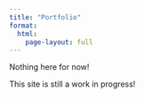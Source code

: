 ```yaml
---
title: "Portfolio"
format:
  html:
    page-layout: full
---
```


Nothing here for now!

::: callout-warning
This site is still a work in progress!
:::
